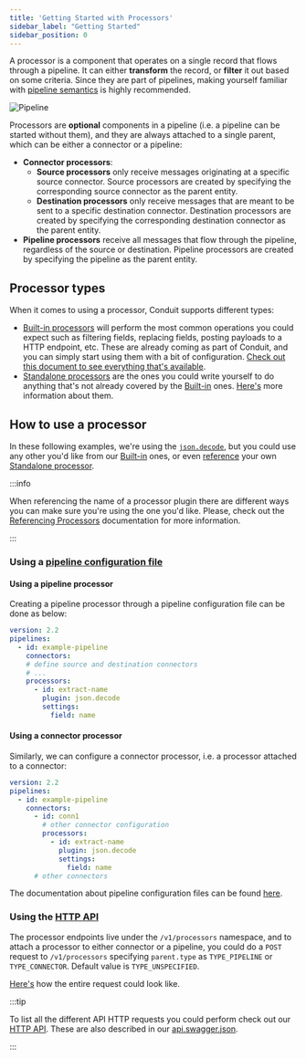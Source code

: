 ```yaml
---
title: 'Getting Started with Processors'
sidebar_label: "Getting Started"
sidebar_position: 0
---
```


A processor is a component that operates on a single record that flows through a pipeline. It can either **transform** the record, or **filter** it out based on some criteria. Since they are part of pipelines, making 
yourself familiar with [pipeline semantics](/docs/features/pipeline-semantics) is highly recommended.

![Pipeline](/img/pipeline_example.svg)

Processors are **optional** components in a pipeline (i.e. a pipeline can be started without them), and they are always
attached to a single parent, which can be either a connector or a pipeline:

- **Connector processors**:
  - **Source processors** only receive messages originating at a specific source connector. Source
   processors are created by specifying the corresponding source connector as the parent entity.
   - **Destination processors** only receive messages that are meant to be sent to a specific
   destination connector. Destination processors are created by specifying the corresponding destination connector as
   the parent entity.
- **Pipeline processors** receive all messages that flow through the pipeline, regardless of the
   source or destination. Pipeline processors are created by specifying the pipeline as the parent entity.


## Processor types

When it comes to using a processor, Conduit supports different types:

- [Built-in processors](/docs/processors/builtin) will perform the most common operations you could expect such as filtering fields, replacing fields, posting payloads to a HTTP endpoint, etc. These are already coming as part of Conduit, and you can simply start using them with a bit of configuration. [Check out this document to see everything that's available](/docs/processors/builtin).
- [Standalone processors](/docs/processors/standalone) are the ones you could write yourself to do anything that's not already covered by the [Built-in](/docs/processors/builtin) ones. [Here's](/docs/processors/standalone) more information about them.

## How to use a processor

In these following examples, we're using the [`json.decode`](/docs/processors/builtin/json.decode), but you could use any other you'd like from our [Built-in](/docs/processors/builtin/) ones, or even [reference](/docs/processors/referencing) your own [Standalone processor](/docs/processors/standalone).  

:::info

When referencing the name of a processor plugin there are different ways you can make sure you're using the one you'd like. Please, check out the [Referencing Processors](/docs/processors/referencing) documentation for more information.

:::


### Using a [pipeline configuration file](/docs/pipeline-configuration-files/getting-started)

#### Using a pipeline processor

Creating a pipeline processor through a pipeline configuration file can be done as below:

```yaml
version: 2.2
pipelines:
  - id: example-pipeline
    connectors:
    # define source and destination connectors
    # ...
    processors:
      - id: extract-name
        plugin: json.decode
        settings:
          field: name
```

#### Using a connector processor

Similarly, we can configure a connector processor, i.e. a processor attached to a connector:

```yaml
version: 2.2
pipelines:
  - id: example-pipeline
    connectors:
      - id: conn1
        # other connector configuration
        processors:
          - id: extract-name
            plugin: json.decode
            settings:
              field: name
      # other connectors
```

The documentation about pipeline configuration files can be found [here](/docs/configuration/pipeline-configuration-files).

### Using the [HTTP API](/api)

The processor endpoints live under the `/v1/processors` namespace, and to attach a processor to either connector or a pipeline, you could do a `POST` request to `/v1/processors` specifying `parent.type` as `TYPE_PIPELINE` or `TYPE_CONNECTOR`. Default value is `TYPE_UNSPECIFIED`. 

[Here's](/api#post-/v1/processors) how the entire request could look like.


:::tip

To list all the different API HTTP requests you could perform check out our [HTTP API](/api). These are also described in our [api.swagger.json](https://github.com/ConduitIO/conduit/blob/main/pkg/web/openapi/swagger-ui/api/v1/api.swagger.json).

:::


